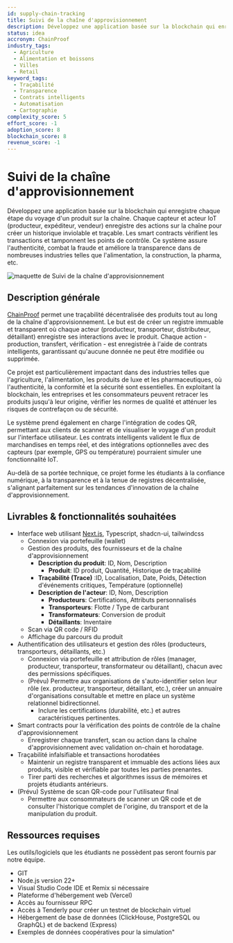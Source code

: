 ```yaml
---
id: supply-chain-tracking
title: Suivi de la chaîne d'approvisionnement
description: Développez une application basée sur la blockchain qui enregistre chaque étape du voyage d'un produit sur la chaîne. Chaque capteur et acteur IoT (producteur, expéditeur, vendeur) enregistre des actions sur la chaîne pour créer un historique inviolable et traçable. Les smart contracts vérifient les transactions et tamponnent les points de contrôle. Ce système assure l'authenticité, combat la fraude et améliore la transparence dans de nombreuses industries telles que l'alimentation, la construction, la pharma, etc.
status: idea
accronym: ChainProof
industry_tags:
  - Agriculture
  - Alimentation et boissons
  - Villes
  - Retail
keyword_tags:
  - Traçabilité
  - Transparence
  - Contrats intelligents
  - Automatisation
  - Cartographie
complexity_score: 5
effort_score: -1
adoption_score: 8
blockchain_score: 8
revenue_score: -1
---
```



# Suivi de la chaîne d'approvisionnement

Développez une application basée sur la blockchain qui enregistre chaque étape du voyage d'un produit sur la chaîne. Chaque capteur et acteur IoT (producteur, expéditeur, vendeur) enregistre des actions sur la chaîne pour créer un historique inviolable et traçable. Les smart contracts vérifient les transactions et tamponnent les points de contrôle. Ce système assure l'authenticité, combat la fraude et améliore la transparence dans de nombreuses industries telles que l'alimentation, la construction, la pharma, etc.

![maquette de Suivi de la chaîne d'approvisionnement](/images/project/supply-chain-tracking.jpg)

## Description générale

[ChainProof](https://chainproof.monark.io) permet une traçabilité décentralisée des produits tout au long de la chaîne d'approvisionnement. Le but est de créer un registre immuable et transparent où chaque acteur (producteur, transporteur, distributeur, détaillant) enregistre ses interactions avec le produit. Chaque action - production, transfert, vérification - est enregistrée à l'aide de contrats intelligents, garantissant qu'aucune donnée ne peut être modifiée ou supprimée.

Ce projet est particulièrement impactant dans des industries telles que l'agriculture, l'alimentation, les produits de luxe et les pharmaceutiques, où l'authenticité, la conformité et la sécurité sont essentielles. En exploitant la blockchain, les entreprises et les consommateurs peuvent retracer les produits jusqu'à leur origine, vérifier les normes de qualité et atténuer les risques de contrefaçon ou de sécurité.

Le système prend également en charge l'intégration de codes QR, permettant aux clients de scanner et de visualiser le voyage d'un produit sur l'interface utilisateur. Les contrats intelligents valident le flux de marchandises en temps réel, et des intégrations optionnelles avec des capteurs (par exemple, GPS ou température) pourraient simuler une fonctionnalité IoT.

Au-delà de sa portée technique, ce projet forme les étudiants à la confiance numérique, à la transparence et à la tenue de registres décentralisée, s'alignant parfaitement sur les tendances d'innovation de la chaîne d'approvisionnement.

## Livrables & fonctionnalités souhaitées

- Interface web utilisant [Next.js](http://next.js/), Typescript, shadcn-ui, tailwindcss
   - Connexion via portefeuille (wallet)
   - Gestion des produits, des fournisseurs et de la chaîne d'approvisionnement
      - **Description du produit**: ID, Nom, Description
         - **Produit**: ID produit, Quantité, Historique de traçabilité
      - **Traçabilité (Trace)** :ID, Localisation, Date, Poids, Détection d'événements critiques, Température (optionnelle)
      - **Description de l'acteur**: ID, Nom, Description
         - **Producteurs**: Certifications, Attributs personnalisés
         - **Transporteurs**: Flotte / Type de carburant
         - **Transformateurs**: Conversion de produit
         - **Détaillants**: Inventaire
   - Scan via QR code / RFID
   - Affichage du parcours du produit
- Authentification des utilisateurs et gestion des rôles (producteurs, transporteurs, détaillants, etc.)
   - Connexion via portefeuille et attribution de rôles (manager, producteur, transporteur, transformateur ou détaillant), chacun avec des permissions spécifiques.
   - (Prévu) Permettre aux organisations de s'auto-identifier selon leur rôle (ex. producteur, transporteur, détaillant, etc.), créer un annuaire d'organisations consultable et mettre en place un système relationnel bidirectionnel.
      - Inclure les certifications (durabilité, etc.) et autres caractéristiques pertinentes.
- Smart contracts pour la vérification des points de contrôle de la chaîne d'approvisionnement
   - Enregistrer chaque transfert, scan ou action dans la chaîne d'approvisionnement avec validation on-chain et horodatage.
- Traçabilité infalsifiable et transactions horodatées
   - Maintenir un registre transparent et immuable des actions liées aux produits, visible et vérifiable par toutes les parties prenantes.
   - Tirer parti des recherches et algorithmes issus de mémoires et projets étudiants antérieurs.
- (Prévu) Système de scan QR-code pour l'utilisateur final
   - Permettre aux consommateurs de scanner un QR code et de consulter l'historique complet de l'origine, du transport et de la manipulation du produit.


## Ressources requises

Les outils/logiciels que les étudiants ne possèdent pas seront fournis par notre équipe.

- GIT
- Node.js version 22+
- Visual Studio Code IDE et Remix si nécessaire
- Plateforme d'hébergement web (Vercel)
- Accès au fournisseur RPC
- Accès à Tenderly pour créer un testnet de blockchain virtuel
- Hébergement de base de données (ClickHouse, PostgreSQL ou GraphQL) et de backend (Express)
- Exemples de données coopératives pour la simulation"